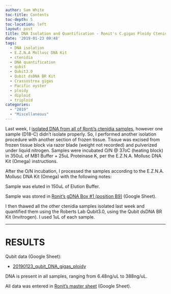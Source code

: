 ```yaml
---
author: Sam White
toc-title: Contents
toc-depth: 5
toc-location: left
layout: post
title: DNA Isolation and Quantification - Ronit's C.gigas Ploidy Ctenidia
date: '2019-01-23 09:48'
tags:
  - DNA isolation
  - E.Z.N.A Mollusc DNA Kit
  - ctenidia
  - DNA quantification
  - qubit
  - Qubit3.0
  - Qubit dsDNA BR Kit
  - Crassostrea gigas
  - Pacific oyster
  - ploidy
  - diploid
  - triploid
categories:
  - "2019"
  - "Miscellaneous"
---
```

Last week, I [isolated DNA from all of Ronti's ctenidia samples](https://robertslab.github.io/sams-notebook/posts/2019/2019-01-17-DNA-Isolation---C.gigas-Ploidy-Experiment-Ctenidia/), however one sample (D18-C) didn't isolate properly. So, I performed another isolation procedure with another section of frozen tissue. Tissue was excised from frozen tissue block via razor blade (weight not recorded) and pulverized under liquid nitrogen. Samples were incubated O/N @ 37oC (heating block) in 350uL of MB1 Buffer + 25uL Proteinase K, per the E.Z.N.A. Mollusc DNA Kit (Omega) instructions.

After the O/N incubation, I processed the samples according to the E.Z.N.A. Mollusc DNA Kit (Omega) with the following notes:

Sample was eluted in 150uL of Elution Buffer.

Sample was stored in [Ronit's gDNA Box #1 (position B9)](https://docs.google.com/spreadsheets/d/1Gp91BJ5g2W6c4r8UhGVc2UhQGdCHju72aZswpR-Qxpc/edit?usp=sharing) (Google Sheet).

I then thawed all the other ctenidia samples isolated last week and quantified them using the Roberts Lab Qubit3.0, using the Qubit dsDNA BR Kit (Invitrogen). I used 1uL of each sample.

---

# RESULTS

Qubit data (Google Sheet):

- [20190123_qubit_DNA_gigas_ploidy](https://docs.google.com/spreadsheets/d/11iFZsMtK8J8z1zgXChNt9WS0hVrQCPBmVUzP4ti5oXA/edit?usp=sharing)

DNA is present in all samples, ranging from 6.48ng/uL to 388ng/uL.

All data was entered in [Ronit's master sheet](https://docs.google.com/spreadsheets/d/17mv8gMbmaldggA8Zf0RwBeNF_O4faY8dJFg31XO63K4/edit?usp=sharing) (Google Sheet).
